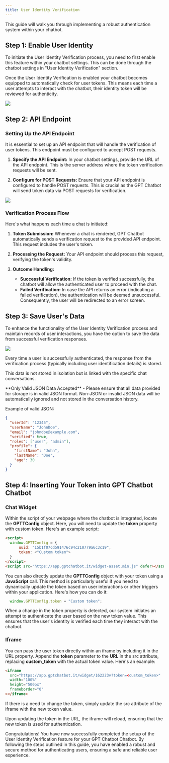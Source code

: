 ```yaml
---
title: User Identity Verification
---
```


This guide will walk you through implementing a robust authentication system within your chatbot.

## Step 1: Enable User Identity

To initiate the User Identity Verification process, you need to first enable this feature within your chatbot settings.
This can be done through the chatbot settings in "User Identity Verification" section.

Once the User Identity Verification is enabled your chatbot becomes equipped to automatically check for user tokens.
This means each time a user attempts to interact with the chatbot, their identity token will be reviewed for authenticity.

<Frame>
  <img src="/images/user-identity-1.png" />
</Frame>

## Step 2: API Endpoint

### Setting Up the API Endpoint

It is essential to set up an API endpoint that will handle the verification of user tokens. This endpoint must be configured to accept POST requests.

1. **Specify the API Endpoint:** In your chatbot settings, provide the URL of the API endpoint. This is the server address where the token verification requests will be sent.

2. **Configure for POST Requests:** Ensure that your API endpoint is configured to handle POST requests. This is crucial as the GPT Chatbot will send token data via POST requests for verification.

<Frame>
  <img src="/images/user-identity-2.png" />
</Frame>

### Verification Process Flow

Here's what happens each time a chat is initiated:

1. **Token Submission:** Whenever a chat is rendered, GPT Chatbot automatically sends a verification request to the provided API endpoint. This request includes the user's token.

2. **Processing the Request:** Your API endpoint should process this request, verifying the token's validity.

3. **Outcome Handling:**

   - **Successful Verification:** If the token is verified successfully, the chatbot will allow the authenticated user to proceed with the chat.
   - **Failed Verification:** In case the API returns an error (indicating a failed verification), the authentication will be deemed unsuccessful. Consequently, the user will be redirected to an error screen.

## Step 3: Save User's Data

To enhance the functionality of the User Identity Verification process and maintain records of user interactions,
you have the option to save the data from successful verification responses.

<Frame>
  <img src="/images/user-identity-3.png" />
</Frame>

Every time a user is successfully authenticated, the response from the verification process (typically including user identification details) is stored.

This data is not stored in isolation but is linked with the specific chat conversations.

<Warning>
  **Only Valid JSON Data Accepted** - Please ensure that all data provided for
  storage is in valid JSON format. Non-JSON or invalid JSON data will be
  automatically ignored and not stored in the conversation history.
</Warning>

Example of valid JSON:

```json
{
  "userId": "12345",
  "userName": "JohnDoe",
  "email": "johndoe@example.com",
  "verified": true,
  "roles": ["user", "admin"],
  "profile": {
    "firstName": "John",
    "lastName": "Doe",
    "age": 30
  }
}
```

## Step 4: Inserting Your Token into GPT Chatbot Chatbot

### Chat Widget

Within the script of your webpage where the chatbot is integrated, locate the **GPTTConfig** object.
Here, you will need to update the **token** property with custom token. Here's an example script:

```html
<script>
  window.GPTTConfig = {
      uuid: "15b1f07cd591476c94c210779a6c3c19",
      token: <"Custom token">
  }
</script>
<script src="https://app.gptchatbot.it/widget-asset.min.js" defer></script>
```

You can also directly update the **GPTTConfig** object with your token using a **JavaScript** call.
This method is particularly useful if you need to dynamically update the token based on user interactions or other triggers within your application. Here's how you can do it:

```JavaScript
  window.GPTTConfig.token = "Custom token";
```

When a change in the token property is detected, our system initiates an attempt to authenticate the user based on the new token value.
This ensures that the user's identity is verified each time they interact with the chatbot.

### Iframe

You can pass the user token directly within an iframe by including it in the URL property.
Append the **token** parameter to the **URL** in the src attribute, replacing **custom_token** with the actual token value. Here's an example:

```html
<iframe
  src="https://app.gptchatbot.it/widget/162223v?token=<custom_token>"
  width="100%"
  height="500px"
  frameborder="0"
></iframe>
```

If there is a need to change the token, simply update the src attribute of the iframe with the new token value.

Upon updating the token in the URL, the iframe will reload, ensuring that the new token is used for authentication.

Congratulations! You have now successfully completed the setup of the User Identity Verification feature for your GPT Chatbot Chatbot.
By following the steps outlined in this guide, you have enabled a robust and secure method for authenticating users, ensuring a safe and reliable user experience.
